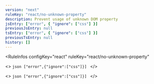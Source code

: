 ```yaml
---
version: "next"
ruleKey: "react/no-unknown-property"
description: Prevent usage of unknown DOM property
jsEntry: ["error", { "ignore": ["css"] }]
previousJsEntry: null
tsEntry: ["error", { "ignore": ["css"] }]
previousTsEntry: null
history: []
---
```


<RuleInfos 
  configKey="react" 
  ruleKey="react/no-unknown-property" 
>
  <>
    ```json
    ["error",{"ignore":["css"]}]
    ```
  </>

  <>
    ```json
    ["error",{"ignore":["css"]}]
    ```
  </>
</RuleInfos>
